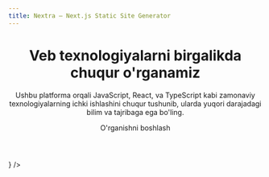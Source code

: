 ```yaml
---
title: Nextra – Next.js Static Site Generator
---
```



<div className='w-full px-16 pb-16'>
  <header className="background-pattern flex h-full min-h-screen w-full flex-col items-center text-center p-10 pt-20 mt-8 gap-10">
  <div className="horizontal-line-1"></div>
  <div className="horizontal-line-2"></div>
  <div className="horizontal-line-3"></div>
  <div className="horizontal-line-4"></div>
  
  <div className="vertical-line-1"></div>
  <div className="vertical-line-2"></div>

  <CircleIcon className="absolute top-[20%] left-[7.5%] animate-fadeIn"/>
  <CircleIcon className="absolute top-[70%] right-[37.5%] animate-fadeIn"/>

  <h1 className="bg-gradient-text bg-clip-text text-7xl font-extrabold text-transparent p-6">Veb texnologiyalarni birgalikda chuqur o'rganamiz </h1>

  <p className="max-w-[750px] text-center text-xl text-gray-primary">Ushbu platforma orqali JavaScript, React, va TypeScript kabi zamonaviy texnologiyalarning ichki ishlashini chuqur tushunib, ularda yuqori darajadagi bilim va tajribaga ega bo'ling.</p>

  <div className='flex gap-2 mt-10'>
    <ButtonLink href='/docs' variant='secondary' className="group">O'rganishni boshlash <span className='ml-2 transform transition-all duration-300 ease-in-out group-hover:translate-x-1'><ArrowRightIcon/></span></ButtonLink>
  </div>
</header>

<section className='w-full flex flex-col gap-8'>
  <SectionTitle title="React" description="React kutubxonasining ichki mexanizmlari." icon={<ReactIcon className="w-10 h-10" />} />

   <div className="grid grid-cols-1 sm:grid-cols-2 md:grid-cols-3 lg:grid-cols-4 gap-6">
      <Card 
        href="/docs/react/virtual-dom" 
        title="Virtual DOM" 
        description="Reactning Virtual DOM tushunchasi haqida qisqacha ma'lumot." 
      />
      <Card 
        href="/docs/react/reconciliation" 
        title="Reconciliation" 
        description="Reconciliation mexanizmi va uning Reactda qanday ishlashi." 
      />
      <Card 
        href="/docs/react/jsx" 
        title="JSX" 
        description="JSX syntaxi va uning Reactda ishlatilishi." 
      />
    </div>
</section>
</div>